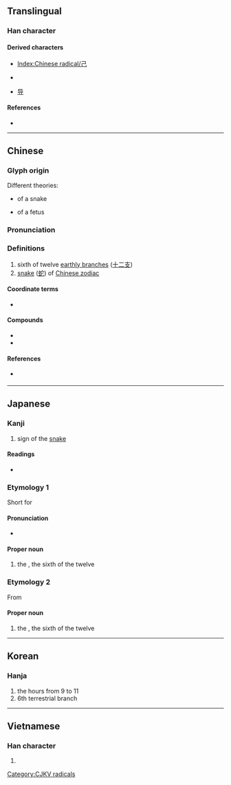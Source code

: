 {{character info/new}}
{{also|己|已}}
==Translingual==
{{stroke order|type=animate}}

===Han character===
{{Han char|rn=49|rad=己|as=00|sn=3|var=2|four=77717|canj=RU}}

====Derived characters====
* [[Index:Chinese radical/己]]
* {{lang|und|sc=Hani|[[包]]}} {{qualifier|Chinese form}}
* [[导]]

====References====
* {{Han ref|kx=0326.120|dkj=08744|dj=0631.010|hdz=20984.020|uh=5DF3|ud=24051|bh=A478|bd=42104}}

----

==Chinese==
{{zh-forms}}

===Glyph origin===
{{Han etym}}
Different theories:
* {{liushu|p}} of a snake
* {{liushu|p}} of a fetus

===Pronunciation===
{{zh-pron
|m=sì
|c=zi6
|h=
|mn=qz:sǐr/xm:sū/tw,zz:chī
|mn_note=chī - vernacular, sū - literary
|w=
|mc=y
|oc=y
|ma=|ma2=
|cat=n
}}

===Definitions===
{{zh-hanzi}}

# sixth of twelve [[earthly branch]]es ([[十二支]])
# [[snake]] ([[蛇]]) of [[W:Chinese zodiac|Chinese zodiac]]

====Coordinate terms====
* {{list:earthly branches/zh}}

====Compounds====
* {{zh-l|巳蛇}}
* {{zh-l|巳時}}

====References====
* {{qualifier|Min Nan}} {{thcwd|210}}

----

==Japanese==
{{wikipedia|lang=ja}}

===Kanji===
{{ja-kanji|grade=8|rs=己00}}

# sign of the [[snake]]

====Readings====
* {{ja-readings|goon=[[じ]] (ji)|kanon=[[し]] (shi)|kun=[[み]] (mi)}}

===Etymology 1===
{{ja-kanjitab|み|yomi=k}}
{{wp|lang=ja}}
Short for {{m|ja|蛇|tr=hemi||[[snake]]}}

====Pronunciation====
{{ja-pron|acc=0|y=k|み}}
* {{hmp|lang=ja|sort=み|身|実|子}}

====Proper noun====
{{ja-pos|proper|み}}

# the {{w|Snake (zodiac)|Snake}}, the sixth of the twelve {{w|Earthly Branches}}

===Etymology 2===
{{ja-kanjitab|し|yomi=o}}
From {{der|ja|ltc|巳|tr=zi<sup>X</sup>|sort=し}}

====Proper noun====
{{ja-pos|proper|し}}

# the {{w|Snake (zodiac)|Snake}}, the sixth of the twelve {{w|Earthly Branches}}

{{cln|ja|words with multiple readings}}
{{topics|ja|Earthly Branches|sort=み}}

----

==Korean==

===Hanja===
{{ko-hanja|hangeul=사|rv=sa|mr=sa|y=sa}}

# the hours from 9 to 11
# 6th terrestrial branch

----

==Vietnamese==

===Han character===
{{vi-hantu|[[tị]]|rs=己00}}

# {{defn|lang=vi|sort=己00}}

[[Category:CJKV radicals]]
